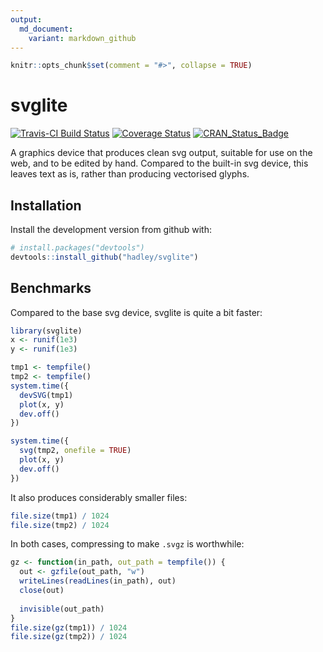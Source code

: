 ```yaml
---
output:
  md_document:
    variant: markdown_github
---
```


```r
knitr::opts_chunk$set(comment = "#>", collapse = TRUE)
```

# svglite

[![Travis-CI Build Status](https://travis-ci.org/hadley/svglite.svg?branch=master)](https://travis-ci.org/hadley/svglite) [![Coverage Status](https://img.shields.io/codecov/c/github/hadley/svglite/master.svg)](https://codecov.io/github/hadley/svglite?branch=master) [![CRAN\_Status\_Badge](http://www.r-pkg.org/badges/version/svglite)](http://cran.r-project.org/package=svglite)

A graphics device that produces clean svg output, suitable for use on the web, and to be edited by hand. Compared to the built-in svg device, this leaves text as is, rather than producing vectorised glyphs. 

## Installation

Install the development version from github with:

```R
# install.packages("devtools")
devtools::install_github("hadley/svglite")
```

## Benchmarks

Compared to the base svg device, svglite is quite a bit faster:

```r
library(svglite)
x <- runif(1e3)
y <- runif(1e3)

tmp1 <- tempfile()
tmp2 <- tempfile()
system.time({
  devSVG(tmp1)
  plot(x, y)
  dev.off()
})

system.time({
  svg(tmp2, onefile = TRUE)
  plot(x, y)
  dev.off()
})
```

It also produces considerably smaller files:

```r
file.size(tmp1) / 1024
file.size(tmp2) / 1024
```

In both cases, compressing to make `.svgz` is worthwhile:

```r
gz <- function(in_path, out_path = tempfile()) {
  out <- gzfile(out_path, "w")
  writeLines(readLines(in_path), out)
  close(out)
  
  invisible(out_path)
}
file.size(gz(tmp1)) / 1024
file.size(gz(tmp2)) / 1024
```
